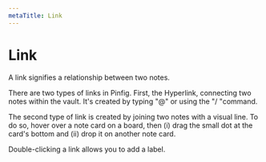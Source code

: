 ```yaml
---
metaTitle: Link
---
```


# Link

A link signifies a relationship between two notes.

There are two types of links in Pinfig. First, the Hyperlink, connecting two notes within the vault. It's created by typing "@" or using the "/ "command.

The second type of link is created by joining two notes with a visual line. To do so, hover over a note card on a board, then (i) drag the small dot at the card's bottom and (ii) drop it on another note card.

Double-clicking a link allows you to add a label.
